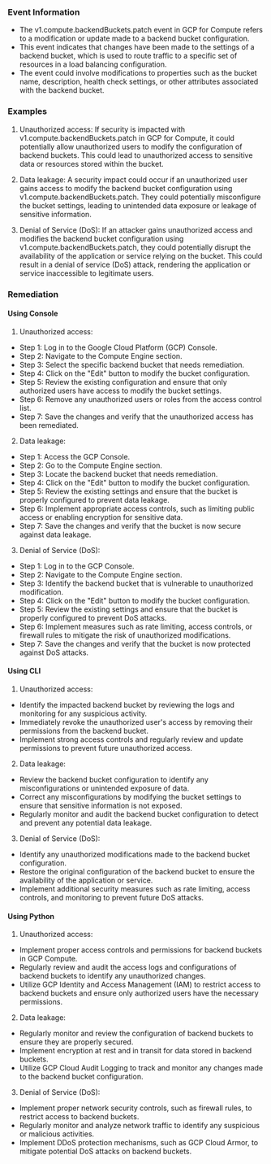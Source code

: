 
### Event Information

- The v1.compute.backendBuckets.patch event in GCP for Compute refers to a modification or update made to a backend bucket configuration.
- This event indicates that changes have been made to the settings of a backend bucket, which is used to route traffic to a specific set of resources in a load balancing configuration.
- The event could involve modifications to properties such as the bucket name, description, health check settings, or other attributes associated with the backend bucket.


### Examples

1. Unauthorized access: If security is impacted with v1.compute.backendBuckets.patch in GCP for Compute, it could potentially allow unauthorized users to modify the configuration of backend buckets. This could lead to unauthorized access to sensitive data or resources stored within the bucket.

2. Data leakage: A security impact could occur if an unauthorized user gains access to modify the backend bucket configuration using v1.compute.backendBuckets.patch. They could potentially misconfigure the bucket settings, leading to unintended data exposure or leakage of sensitive information.

3. Denial of Service (DoS): If an attacker gains unauthorized access and modifies the backend bucket configuration using v1.compute.backendBuckets.patch, they could potentially disrupt the availability of the application or service relying on the bucket. This could result in a denial of service (DoS) attack, rendering the application or service inaccessible to legitimate users.

### Remediation

#### Using Console

1. Unauthorized access:
- Step 1: Log in to the Google Cloud Platform (GCP) Console.
- Step 2: Navigate to the Compute Engine section.
- Step 3: Select the specific backend bucket that needs remediation.
- Step 4: Click on the "Edit" button to modify the bucket configuration.
- Step 5: Review the existing configuration and ensure that only authorized users have access to modify the bucket settings.
- Step 6: Remove any unauthorized users or roles from the access control list.
- Step 7: Save the changes and verify that the unauthorized access has been remediated.

2. Data leakage:
- Step 1: Access the GCP Console.
- Step 2: Go to the Compute Engine section.
- Step 3: Locate the backend bucket that needs remediation.
- Step 4: Click on the "Edit" button to modify the bucket configuration.
- Step 5: Review the existing settings and ensure that the bucket is properly configured to prevent data leakage.
- Step 6: Implement appropriate access controls, such as limiting public access or enabling encryption for sensitive data.
- Step 7: Save the changes and verify that the bucket is now secure against data leakage.

3. Denial of Service (DoS):
- Step 1: Log in to the GCP Console.
- Step 2: Navigate to the Compute Engine section.
- Step 3: Identify the backend bucket that is vulnerable to unauthorized modification.
- Step 4: Click on the "Edit" button to modify the bucket configuration.
- Step 5: Review the existing settings and ensure that the bucket is properly configured to prevent DoS attacks.
- Step 6: Implement measures such as rate limiting, access controls, or firewall rules to mitigate the risk of unauthorized modifications.
- Step 7: Save the changes and verify that the bucket is now protected against DoS attacks.

#### Using CLI

1. Unauthorized access:
- Identify the impacted backend bucket by reviewing the logs and monitoring for any suspicious activity.
- Immediately revoke the unauthorized user's access by removing their permissions from the backend bucket.
- Implement strong access controls and regularly review and update permissions to prevent future unauthorized access.

2. Data leakage:
- Review the backend bucket configuration to identify any misconfigurations or unintended exposure of data.
- Correct any misconfigurations by modifying the bucket settings to ensure that sensitive information is not exposed.
- Regularly monitor and audit the backend bucket configuration to detect and prevent any potential data leakage.

3. Denial of Service (DoS):
- Identify any unauthorized modifications made to the backend bucket configuration.
- Restore the original configuration of the backend bucket to ensure the availability of the application or service.
- Implement additional security measures such as rate limiting, access controls, and monitoring to prevent future DoS attacks.

#### Using Python

1. Unauthorized access:
- Implement proper access controls and permissions for backend buckets in GCP Compute.
- Regularly review and audit the access logs and configurations of backend buckets to identify any unauthorized changes.
- Utilize GCP Identity and Access Management (IAM) to restrict access to backend buckets and ensure only authorized users have the necessary permissions.

2. Data leakage:
- Regularly monitor and review the configuration of backend buckets to ensure they are properly secured.
- Implement encryption at rest and in transit for data stored in backend buckets.
- Utilize GCP Cloud Audit Logging to track and monitor any changes made to the backend bucket configuration.

3. Denial of Service (DoS):
- Implement proper network security controls, such as firewall rules, to restrict access to backend buckets.
- Regularly monitor and analyze network traffic to identify any suspicious or malicious activities.
- Implement DDoS protection mechanisms, such as GCP Cloud Armor, to mitigate potential DoS attacks on backend buckets.

